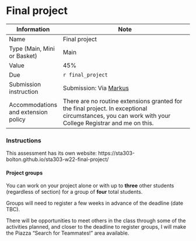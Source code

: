 # Final project
| **Information**                     | **Note**                                                                                                                                              |
|-------------------------------------|-------------------------------------------------------------------------------------------------------------------------------------------------------|
| Name                                | Final project                                                                                                                                         |
| Type (Main, Mini or Basket)         | Main                                                                                                                                                  |
| Value                               | 45%                                                                                                                                                   |
| Due                                 | `r final_project`                                                                                                                                     |
| Submission instruction              | Submission: Via [Markus](`r markus`)                                                                                                            |
| Accommodations and extension policy | There are no routine extensions granted for the final project. In exceptional circumstances, you can work with your College Registrar and me on this. |

### Instructions

:::: {.yellowbox data-latex=""}
This assessment has its own website: https://sta303-bolton.github.io/sta303-w22-final-project/
::::

#### Project groups

You can work on your project alone or with up to __three__ other students (regardless of section) for a group of __four__ total students.

Groups will need to register a few weeks in advance of the deadline (date TBC).

There will be opportunities to meet others in the class through some of the activities planned, and closer to the deadline to register groups, I will make the Piazza "Search for Teammates!" area available.
